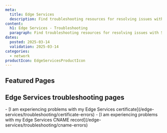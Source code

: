 ```yaml
---
meta:
  title: Edge Services
  description: Find troubleshooting resources for resolving issues with Scaleway Edge Services. Get your pipelines running smoothly with our guides.
content:
  h1: Edge Services - Troubleshooting
  paragraph: Find troubleshooting resources for resolving issues with Scaleway Edge Services. Get your pipelines running smoothly with our guides.
dates:
  posted: 2025-03-14
  validation: 2025-03-14
categories:
  - network
productIcon: EdgeServicesProductIcon
---
```


<ProductHeader
  productName="Edge Services troubleshooting"
  productLogo="edgeServices"
  description="Learn how to fix the most common issues with Scaleway Edge Services."
/>

## Featured Pages

<Grid>
    <DefaultCard
      title="Edge Services FAQ"
      description="Answers to common questions"
      url="/edge-services/faq"
      label="See more"
    />
    <DefaultCard
      title="SSL/TLS certificate for Edge Services"
      description="Everything you need to know"
      url="/edge-services/reference-content/ssl-tls-certificate/"
      label="See more"
    />
    <DefaultCard
      title="Understanding pricing"
      description="Find out how Edge Services is billed"
      url="/edge-services/reference-content/understanding-pricing/"
      label="See more"
    />
</Grid>
<Grid>
    <DefaultCard
      title="CNAME records"
      description="Set them up for custom domains"
      url="/edge-services/reference-content/cname-record/"
      label="See more"
    />
    <DefaultCard
      title="Solving certificate issues"
      description="Tips and troubleshooting"
      url="/edge-services/troubleshooting/certificate-errors/"
      label="See more"
    />
    <DefaultCard
      title="Solving CNAME errors"
      description="Get solutions for common issues"
      url="/edge-services/troubleshooting/cname-errors/"
      label="See more"
    />
</Grid>

## Edge Services troubleshooting pages

<LinksList>
  - [I am experiencing problems with my Edge Services certificate](/edge-services/troubleshooting/certificate-errors)
  - [I am experiencing problems with my Edge Services CNAME record](/edge-services/troubleshooting/cname-errors)
</LinksList>
